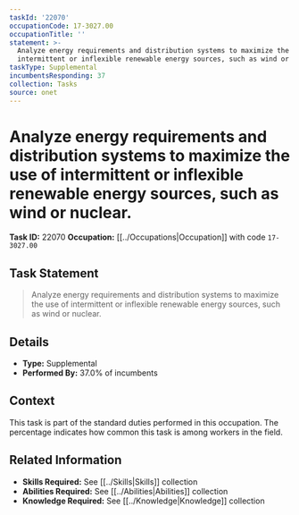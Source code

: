 ```yaml
---
taskId: '22070'
occupationCode: 17-3027.00
occupationTitle: ''
statement: >-
  Analyze energy requirements and distribution systems to maximize the use of
  intermittent or inflexible renewable energy sources, such as wind or nuclear.
taskType: Supplemental
incumbentsResponding: 37
collection: Tasks
source: onet
---
```

# Analyze energy requirements and distribution systems to maximize the use of intermittent or inflexible renewable energy sources, such as wind or nuclear.

**Task ID:** 22070
**Occupation:** [[../Occupations|Occupation]] with code `17-3027.00`

## Task Statement

> Analyze energy requirements and distribution systems to maximize the use of intermittent or inflexible renewable energy sources, such as wind or nuclear.

## Details

- **Type:** Supplemental
- **Performed By:** 37.0% of incumbents

## Context

This task is part of the standard duties performed in this occupation. The percentage indicates how common this task is among workers in the field.

## Related Information

- **Skills Required:** See [[../Skills|Skills]] collection
- **Abilities Required:** See [[../Abilities|Abilities]] collection
- **Knowledge Required:** See [[../Knowledge|Knowledge]] collection
